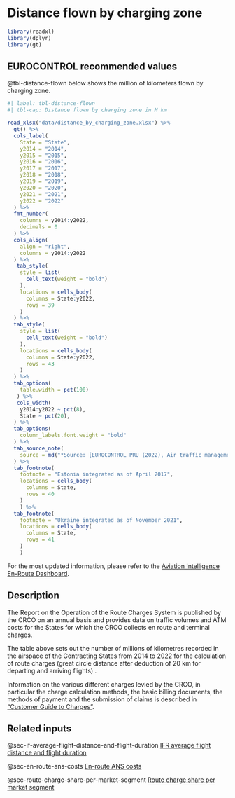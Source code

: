 # Distance flown by charging zone {#sec-distance-flown-by-charging-zone}

```r
library(readxl)
library(dplyr)
library(gt)
```

## EUROCONTROL recommended values

@tbl-distance-flown below shows the million of kilometers flown by charging zone.

```r
#| label: tbl-distance-flown
#| tbl-cap: Distance flown by charging zone in M km

read_xlsx("data/distance_by_charging_zone.xlsx") %>% 
  gt() %>% 
  cols_label(
    State = "State",
    y2014 = "2014",
    y2015 = "2015",
    y2016 = "2016",
    y2017 = "2017",
    y2018 = "2018",
    y2019 = "2019",
    y2020 = "2020",
    y2021 = "2021",
    y2022 = "2022"
  ) %>% 
  fmt_number(
    columns = y2014:y2022,
    decimals = 0
  ) %>% 
  cols_align(
    align = "right",
    columns = y2014:y2022
  ) %>% 
   tab_style(
    style = list(
      cell_text(weight = "bold")
    ),
    locations = cells_body(
      columns = State:y2022,
      rows = 39
    )
  ) %>% 
  tab_style(
    style = list(
      cell_text(weight = "bold")
    ),
    locations = cells_body(
      columns = State:y2022,
      rows = 43
    )
  ) %>% 
  tab_options(
    table.width = pct(100)
   ) %>%  
   cols_width(
    y2014:y2022 ~ pct(8),
    State ~ pct(20),
  ) %>% 
  tab_options(
    column_labels.font.weight = "bold"
  ) %>% 
  tab_source_note(
    source = md("*Source: [EUROCONTROL PRU (2022), Air traffic management cost-effectiveness (ACE) benchmarking report for 2020 with 2021-2024 outlook](https://ansperformance.eu/publications/prc/ace/)*")
  ) %>% 
  tab_footnote(
    footnote = "Estonia integrated as of April 2017",
    locations = cells_body(
      columns = State,
      rows = 40
    )
    ) %>%  
  tab_footnote(
    footnote = "Ukraine integrated as of November 2021",
    locations = cells_body(
      columns = State,
      rows = 41
    )
    ) 
```

For the most updated information, please refer to the [Aviation Intelligence En-Route Dashboard](https://www.eurocontrol.int/ServiceUnits/Dashboard/EnRouteMainDashboard.html).

## Description

The Report on the Operation of the Route Charges System is published by the CRCO
on an annual basis and provides data on traffic volumes and ATM costs for the 
States for which the CRCO collects en route and terminal charges.

The table above sets out the number of millions of kilometres recorded in the 
airspace of the Contracting States from 2014 to 2022 for the calculation of route 
charges (great circle distance after deduction of 20 km for departing and arriving
flights) .

Information on the various different charges levied by the CRCO, in particular 
the charge calculation methods, the basic billing documents, the methods of 
payment and the submission of claims is described in [“Customer Guide to Charges”](https://www.eurocontrol.int/publication/customer-guide-route-charges).

## Related inputs

@sec-if-average-flight-distance-and-flight-duration [IFR average flight distance and flight duration](#sec-if-average-flight-distance-and-flight-duration)

@sec-en-route-ans-costs [En-route ANS costs](#sec-en-route-ans-costs)

@sec-route-charge-share-per-market-segment [Route charge share per market segment](sec-route-charge-share-per-market-segment)
